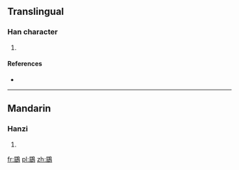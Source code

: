 ==Translingual==

===Han character===
{{Han char|rn=196|rad=鳥|as=08|sn=19|four=7722<sub>7</sub>|canj=尸山竹日火 (SUHAF)}}

# {{defn|Han|sort=鳥08}}

====References====
* {{Han ref|kx=1494.010|dkj=47061|dj=2023.010|hdz=74643.230|uh=9D8C|ud=40332|bh=F3E2|bd=62434}}

----

==Mandarin==

===Hanzi===
{{cmn-hanzi|pin=[[qū]] ([[qu1]])|wg=ch'ü<sup>1</sup>}}

# {{defn|Mandarin|sort=鳥08}}

[[fr:鶌]]
[[pl:鶌]]
[[zh:鶌]]